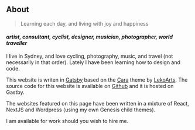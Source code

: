 ## About

> Learning each day, and living with joy and happiness

#### *artist, consultant, cyclist, designer, musician, photographer, world traveller*

I live in Sydney, and love cycling, photography, music, and travel (not necessarily in that order).
Lately I have been learning how to design and code.

This website is writen in [Gatsby](https://www.gatsbyjs.com) based on the
[Cara](https://cara.lekoarts.de) theme by [LekoArts](https://www.lekoarts.de/en/).
The source code for this website is available on
[Github](https://github.com/ChristineTham/gatsby-blog) and it is hosted on
Gastby.

The websites featured on this page have been written in a mixture of React,
NextJS and Wordpress (using my own Genesis child themes).

I am available for work should you wish to hire me.
